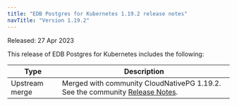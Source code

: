 ```yaml
---
title: "EDB Postgres for Kubernetes 1.19.2 release notes"
navTitle: "Version 1.19.2"
---
```


Released: 27 Apr 2023

This release of EDB Postgres for Kubernetes includes the following:

|      Type      |                                                                                  Description                                                                                   |
| -------------- | ------------------------------------------------------------------------------------------------------------------------------------------------------------------------------ |
| Upstream merge | Merged with community CloudNativePG 1.19.2. See the community [Release Notes](https://cloudnative-pg.io/documentation/1.19/release_notes/v1.19/).                                    |
